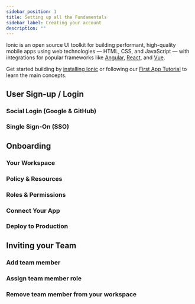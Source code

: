 ```yaml
---
sidebar_position: 1
title: Setting up all the Fundamentals
sidebar_label: Creating your account
description: ""
---
```


Ionic is an open source UI toolkit for building performant, high-quality mobile apps using web technologies — HTML, CSS, and JavaScript — with integrations for popular frameworks like [Angular](angular/overview.md), [React](react.md), and [Vue](vue/overview.md).

Get started building by [installing Ionic](intro/cli.md) or following our [First App Tutorial](intro/next.md#build-your-first-app) to learn the main concepts.

## User Sign-up / Login

### Social Login (Google & GitHub)

### Single Sign-On (SSO)

## Onboarding

### Your Workspace

### Policy & Resources

### Roles & Permissions

### Connect Your App

### Deploy to Production

## Inviting your Team

### Add team member

### Assign team member role

### Remove team member from your workspace
